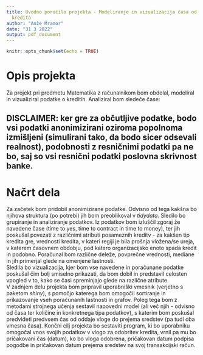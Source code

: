 ```yaml
---
title: Uvodno poročilo projekta - Modeliranje in vizualizacija časa od oddaje vloge do prejema
  kredita
author: "Anže Mramor"
date: "31 3 2022"
output: pdf_document
---
```


```r
knitr::opts_chunk$set(echo = TRUE)
```

# Opis projekta

Za projekt pri predmetu Matematika z računalnikom bom obdelal, modeliral in vizualiziral podatke o kreditih. Analiziral bom sledeče čase:
\begin{itemize}
\item čas od oddaje vloge do odobritve ("time to yes")
\item čas od oddaje vloge do podpisa pogodbe ("time to contract")
\item čas od oddaje vloge do prejema sredstev ("time to money")
\end{itemize}

## DISCLAIMER: ker gre za občutljive podatke, bodo vsi podatki anonimizirani oziroma popolnoma izmišljeni (simulirani tako, da bodo sicer odsevali realnost), podobnosti z resničnimi podatki pa ne bo, saj so vsi resnični podatki poslovna skrivnost banke.

# Načrt dela

Za začetek bom pridobil anonimizirane podatke. Odvisno od tega kakšna bo njihova struktura (po potrebi) jih bom preoblikoval v *tidydata*. Sledilo bo grupiranje in analiziranje podatkov. Iz podatkov bom izluščil zgoraj že navedene čase (time to yes, time to contract in time to money), ter jih poskušal povezati z različnimi atributi posameznih kreditv - za kakšen tip kredita gre, vrednosti kredita, v kateri regiji je bila prošnja vložena/se ureja, v katerem časovnem obdobju, pod katero organizacijsko enoto spada kredit in podobno. Poračunal bom različne deleže, povprečne vrednosti, mediane in jih primerjal glede na omenjene lastnosti.\
Sledila bo vizualizacija, kjer bom vse navedene in poračunane podatke poskušal čim bolj smiselno prikazati, da bom dobil in predstavil celosten vpogled v to, kako se časi spreminjajo glede na različne atribute.\
V zadnjem delu projekta bom pripravil uporabniški vmesnik (verjetno s paketom *shiny*), s pomočjo katerega bom omogočil sortiranje in prikazovanje vseh poračunanih lastnosti in grafov. Poleg tega bom z metodami strojnega učenja sestavil napovedni model (ali več njih - odvisno od časa ter količine in konkretnega tipa podatkov), s katerim bom poskušal predvideti predvsem čas od oddaje vloge do prejema sredstev (pa tudi oba vmesna časa). Končni cilj projekta bo sestaviti program, ki bo uporabniku omogočal vnos svojih podatkov v vlogo za odobritev kredita, vrnil pa mu bo pričakovani čas (datum), ko bo vloga odobrena, pričakovan datum podpisa pogodbe in pričakovan datum prejema sredstev na svoj transakcijski račun.
